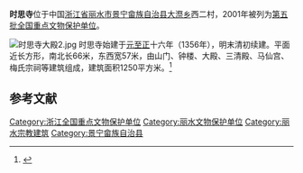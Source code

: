 {{coord|27|48|34|N|119|35|14|E|display=title|scale:10000}}
{{文物保护单位
| 级别 = 全国
| 名称 = 时思寺
| 图片 = 时思寺国保立碑.jpg
| 所在 = [[浙江省|浙江省]][[景宁畲族自治县|景宁畲族自治县]]
| 分类 = 古建筑
| 时代 = 元至清
| 编号 = [[第五批全国重点文物保护单位|第五批]]第310项
| 登录 = 2001年6月25日
}}

'''时思寺'''位于中国[[浙江省|浙江省]][[丽水市_(中国)|丽水市]][[景宁畲族自治县|景宁畲族自治县]][[大漈乡|大漈乡]]西二村，2001年被列为[[第五批全国重点文物保护单位|第五批全国重点文物保护单位]]。

[[File:时思寺大殿2.jpg|thumb]]
时思寺始建于[[元朝|元]][[至正|至正]]十六年（1356年），明末清初续建。平面近长方形，南北长66米，东西宽57米，由山门、钟楼、大殿、三清殿、马仙宫、梅氏宗祠等建筑组成，建筑面积1250平方米。<ref>{{Cite book |title=全国重点文物保护单位·第一至第五批·第Ⅱ卷 |publisher=文物出版社 |year=2004 |isbn=7-5010-1525-2 |pages=64-65 }}</ref>

==参考文献==
{{reflist}}

{{浙江全国重点文物保护单位}}

{{DEFAULTSORT:Shi}}
[[Category:浙江全国重点文物保护单位|Category:浙江全国重点文物保护单位]]
[[Category:丽水文物保护单位|Category:丽水文物保护单位]]
[[Category:丽水宗教建筑|Category:丽水宗教建筑]]
[[Category:景宁畲族自治县|Category:景宁畲族自治县]]
{{文物保護單位小作品}}